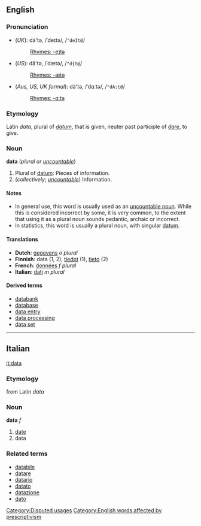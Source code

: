 ==English==
===Pronunciation===
*(''UK''): dā'tə, /ˈdeɪtə/, /<tt>"deIt@</tt>/
*:[[Rhymes:English:-eɪtə|Rhymes: -eɪtə]]
*(''US''): dă'tə, /ˈdætə/, /<tt>"d{t@</tt>/
*:[[Rhymes:English:-ætə|Rhymes: -ætə]]
*(''Aus, US, UK formal''): dä'tə, /ˈdɑːtə/, /<tt>"dA:t@</tt>/
*:[[Rhymes:English:-ɑːtə|Rhymes: -ɑːtə]]

===Etymology===
Latin ''data'', plural of ''[[datum#Latin|datum]]'', that is given, neuter past participle of ''[[dare#Latin|dare]]'', to give.

===Noun===
'''data''' (''plural or [[uncountable]]'')

# Plural of [[datum]]: Pieces of information.
# (''collectively''; ''[[uncountable]]'') Information.

====Notes====
*In general use, this word is usually used as an [[uncountable noun]].  While this is considered incorrect by some, it is very common, to the extent that using it as a plural noun sounds pedantic, archaic or incorrect.
*In statistics, this word is usually a plural noun, with singular [[datum]].
<!-- there is a strong move to hypercorrect this usage based on misapplied interpretation of the word's Latin origin. Correctors claim it's being misused as a singular noun though they are apparently oblivious to the fact that English has a concept of uncountable nouns. Few people would use the plural '''datas''' and both '''datum''' and '''several data''' sound pedantic, archaic, or wrong to some people.-->

====Translations====
*'''Dutch''': [[gegevens]] ''o plural''
*'''Finnish''': data (1, 2), [[tiedot]] (1), [[tieto]] (2)
*'''French''': [[données]] ''f plural''
*'''Italian''': [[dati]] ''m plural''

====Derived terms====
*[[databank]]
*[[database]]
*[[data entry]]
*[[data processing]]
*[[data set]]

----

==Italian==
[[it:data]]
===Etymology===
from Latin ''data''
===Noun===
'''data''' ''f''

# [[date]]
# data

===Related terms===
*[[databile]]
*[[datare]]
*[[datario]]
*[[datato]]
*[[datazione]]
*[[dato]]

[[Category:Disputed usages]]
[[Category:English words affected by prescriptivism]]